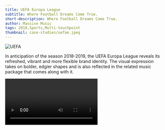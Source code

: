```yaml
---
title: UEFA Europa League
subtitle: Where Football Dreams Come True.
short-description: Where Football Dreams Come True.
author: Massive Music
tags: 2018,Sports,Multi-touchpoint
thumbnail: case-studies/uefae.jpeg
---
```


![UEFA](case-studies/UefaE.jpeg)

In anticipation of the season 2018-2019, the UEFA Europa League reveals its refreshed, vibrant and more flexible brand identity. The visual expression takes on bolder, edgier shapes and is also reflected in the related music package that comes along with it.

<Video url="/UefaE.mp4"/>

UEFA Europa League's brand new anthem, composed and produced by MassiveMusic, combines modern and classical elements and will be played before every game in the upcoming season and beyond.

